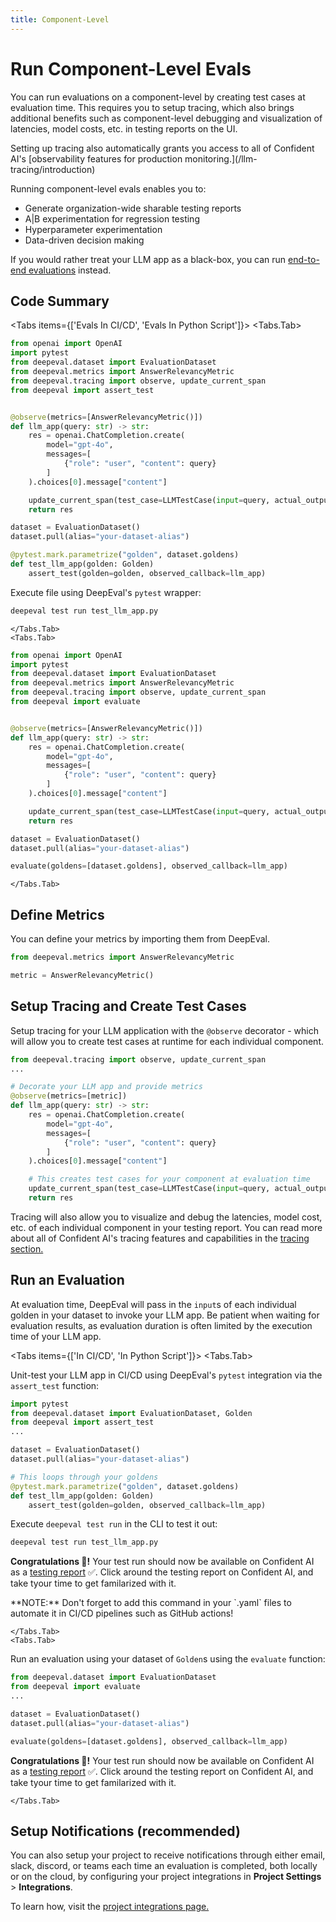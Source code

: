 ```yaml
---
title: Component-Level
---
```



# Run Component-Level Evals

You can run evaluations on a component-level by creating test cases at evaluation time.  This requires you to setup tracing, which also brings additional benefits such as component-level debugging and visualization of latencies, model costs, etc. in testing reports on the UI.

<Callout>
Setting up tracing also automatically grants you access to all of Confident AI's [observability features for production monitoring.](/llm-tracing/introduction)
</Callout>

Running component-level evals enables you to:

- Generate organization-wide sharable testing reports
- A|B experimentation for regression testing
- Hyperparameter experimentation
- Data-driven decision making

If you would rather treat your LLM app as a black-box, you can run [end-to-end evaluations](/llm-evaluation/run-evals/end-to-end-evals) instead.

## Code Summary

<Tabs items={['Evals In CI/CD', 'Evals In Python Script']}>
  <Tabs.Tab>

```python filename="test_llm_app.py" showLineNumbers {9, 18, 22, 26}
from openai import OpenAI
import pytest
from deepeval.dataset import EvaluationDataset
from deepeval.metrics import AnswerRelevancyMetric
from deepeval.tracing import observe, update_current_span
from deepeval import assert_test


@observe(metrics=[AnswerRelevancyMetric()])
def llm_app(query: str) -> str:
    res = openai.ChatCompletion.create(
        model="gpt-4o",
        messages=[
            {"role": "user", "content": query}
        ]
    ).choices[0].message["content"]

    update_current_span(test_case=LLMTestCase(input=query, actual_output=res))
    return res

dataset = EvaluationDataset()
dataset.pull(alias="your-dataset-alias")

@pytest.mark.parametrize("golden", dataset.goldens)
def test_llm_app(golden: Golden)
    assert_test(golden=golden, observed_callback=llm_app)
```

Execute file using DeepEval's `pytest` wrapper:

```bash
deepeval test run test_llm_app.py
```
    </Tabs.Tab>
    <Tabs.Tab>
```python showLineNumbers {9, 18, 22, 24}
from openai import OpenAI
import pytest
from deepeval.dataset import EvaluationDataset
from deepeval.metrics import AnswerRelevancyMetric
from deepeval.tracing import observe, update_current_span
from deepeval import evaluate


@observe(metrics=[AnswerRelevancyMetric()])
def llm_app(query: str) -> str:
    res = openai.ChatCompletion.create(
        model="gpt-4o",
        messages=[
            {"role": "user", "content": query}
        ]
    ).choices[0].message["content"]

    update_current_span(test_case=LLMTestCase(input=query, actual_output=res))
    return res

dataset = EvaluationDataset()
dataset.pull(alias="your-dataset-alias")

evaluate(goldens=[dataset.goldens], observed_callback=llm_app)
```
    </Tabs.Tab>
</Tabs>

## Define Metrics

You can define your metrics by importing them from DeepEval.

```python
from deepeval.metrics import AnswerRelevancyMetric

metric = AnswerRelevancyMetric()
```

## Setup Tracing and Create Test Cases

Setup tracing for your LLM application with the `@observe` decorator - which will allow you to create test cases at runtime for each individual component.

```python {5, 15}
from deepeval.tracing import observe, update_current_span
...

# Decorate your LLM app and provide metrics
@observe(metrics=[metric])
def llm_app(query: str) -> str:
    res = openai.ChatCompletion.create(
        model="gpt-4o",
        messages=[
            {"role": "user", "content": query}
        ]
    ).choices[0].message["content"]

    # This creates test cases for your component at evaluation time
    update_current_span(test_case=LLMTestCase(input=query, actual_output=res))
    return res
```

Tracing will also allow you to visualize and debug the latencies, model cost, etc. of each individual component in your testing report. You can read more about all of Confident AI's tracing features and capabilities in the [tracing section.](/llm-tracing/introduction)

## Run an Evaluation

At evaluation time, DeepEval will pass in the `input`s of each individual golden in your dataset to invoke your LLM app. Be patient when waiting for evaluation results, as evaluation duration is often limited by the execution time of your LLM app.

<Tabs items={['In CI/CD', 'In Python Script']}>
  <Tabs.Tab>

Unit-test your LLM app in CI/CD using DeepEval's `pytest` integration via the `assert_test` function:

```python filename="test_llm_app.py" {12}
import pytest
from deepeval.dataset import EvaluationDataset, Golden
from deepeval import assert_test
...

dataset = EvaluationDataset()
dataset.pull(alias="your-dataset-alias")

# This loops through your goldens
@pytest.mark.parametrize("golden", dataset.goldens)
def test_llm_app(golden: Golden)
    assert_test(golden=golden, observed_callback=llm_app)
```

Execute `deepeval test run` in the CLI to test it out:

```bash
deepeval test run test_llm_app.py
```

**Congratulations 🎉!** Your test run should now be available on Confident AI as a [testing report](/llm-evaluation/evaluation-features/testing-reports) ✅. Click around the testing report on Confident AI, and take tyour time to get familarized with it.

<Callout type="warning">
**NOTE:** Don't forget to add this command in your `.yaml` files to automate it in CI/CD pipelines such as GitHub actions!
</Callout>

    </Tabs.Tab>
    <Tabs.Tab>

Run an evaluation using your dataset of `Golden`s using the `evaluate` function:

```python {8}
from deepeval.dataset import EvaluationDataset
from deepeval import evaluate
...

dataset = EvaluationDataset()
dataset.pull(alias="your-dataset-alias")

evaluate(goldens=[dataset.goldens], observed_callback=llm_app)
```

**Congratulations 🎉!** Your test run should now be available on Confident AI as a [testing report](/llm-evaluation/evaluation-features/testing-reports) ✅. Click around the testing report on Confident AI, and take tyour time to get familarized with it.

    </Tabs.Tab>
</Tabs>

## Setup Notifications (recommended)

You can also setup your project to receive notifications through either email, slack, discord, or teams each time an evaluation is completed, both locally or on the cloud, by configuring your project integrations in **Project Settings** > **Integrations**.

To learn how, visit the [project integrations page.](/project-settings/integrations)
